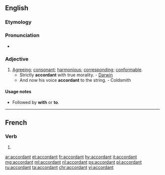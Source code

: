 ==English==

===Etymology===
{{suffix|acord|ant}}

===Pronunciation===
* {{a|US}} {{IPA|/əˈkɔɹd.ənt/}}

===Adjective===
{{en-adj}}

# [[agreeing|Agreeing]]; [[consonant]]; [[harmonious]]; [[corresponding]]; [[conformable]].
#* Strictly '''accordant''' with true morality. - [[Darwin]]
#* And now his voice '''accordant''' to the string. - Coldsmith

====Usage notes====
* {{qualifier|usually}} Followed by '''with''' or '''to'''.

----

==French==

===Verb===
{{head|fr}}

# {{present participle of|accorder|lang=fr}}

[[ar:accordant]]
[[et:accordant]]
[[fr:accordant]]
[[hy:accordant]]
[[it:accordant]]
[[mg:accordant]]
[[ml:accordant]]
[[nl:accordant]]
[[ps:accordant]]
[[pl:accordant]]
[[ru:accordant]]
[[ta:accordant]]
[[chr:accordant]]
[[vi:accordant]]